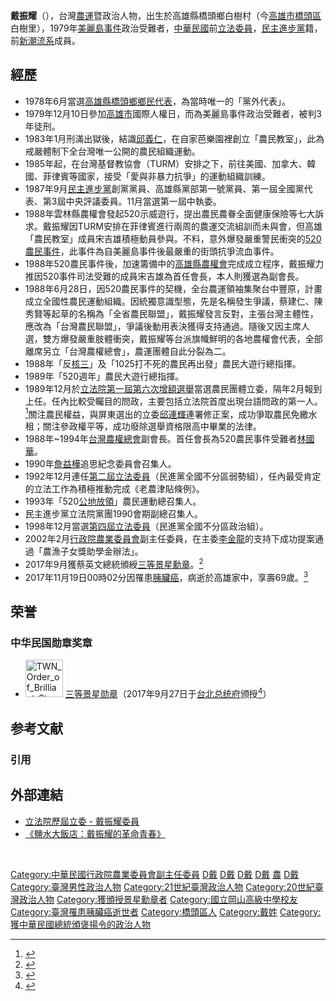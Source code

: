{{refimprove|time=2017-11-20T01:59:32+00:00}}
{{Infobox_officeholder
| name                = 戴振耀
| image               = 戴振耀 20170927.jpg
| image_size          = 200px
| order               = {{ROC}}第1、2、4屆[[立法委員|立法委員]]
| term_start          = 1999年2月1日
| term_end            = 2002年1月31日
| constituency        = [[全國不分區|全國不分區]]
| term_start1         = 1990年2月1日
| term_end1           = 1996年1月31日
| constituency1       = 農民團體（第1屆）<br>[[全國不分區|全國不分區]]（第2屆）
| birth_place         = {{ROC}}[[臺灣省|臺灣省]][[高雄縣|高雄縣]][[橋頭鄉|橋頭鄉]]白樹村
| nationality         = {{ROC}}
| party               = {{DPP}}
| date of birth       = {{birth date|1948|4|2}}
| date of death       = {{death date and age|2017|11|19|1948|4|2}}
| place of death      = {{TWN}}[[高雄市|高雄市]][[橋頭區|橋頭區]]
| educate =*[[高雄縣立仕隆國民小學|高雄縣立仕隆國民小學]]
*[[高雄市第四初級中學|高雄市第四初級中學]]
*[[臺灣省立岡山中學|臺灣省立岡山中學]]
*美國[[聖地牙哥大學|聖地牙哥大學]]人力資源發展中心研究結業 
| t = 戴振耀
| s = 戴振耀
| poj = Tè Chìn-iāu
| tl = Tè Tsìn-iāu
| p = Dài zhènyào}}
'''戴振耀'''（{{bd|1948年|4月2日|2017年|11月19日|catIdx=Tai}}），台灣[[農民運動|農運]]暨政治人物，出生於高雄縣橋頭鄉白樹村（今[[高雄市|高雄市]][[橋頭區|橋頭區]]白樹里），1979年[[美麗島事件|美麗島事件]]政治受難者，[[中華民國|中華民國]]前[[立法委員|立法委員]]，[[民主進步黨|民主進步黨]]籍，前[[新潮流系|新潮流系]]成員。

==經歷==
*1978年6月當選[[高雄縣|高雄縣]][[橋頭鄉|橋頭鄉]][[鄉民代表|鄉民代表]]，為當時唯一的「黨外代表」。
*1979年12月10日參加[[高雄市|高雄市]]國際人權日，而為美麗島事件政治受難者，被判3年徒刑。
*1983年1月刑滿出獄後，結識[[邱義仁|邱義仁]]，在自家芭樂園裡創立「農民教室」，此為戒嚴體制下全台灣唯一公開的農民組織運動。
*1985年起，在台灣基督教{{ill|城鄉宣教|en|Urban Rural Mission}}協會（TURM）安排之下，前往美國、加拿大、韓國、菲律賓等國家，接受「愛與非暴力抗爭」的運動組織訓練。
*1987年9月[[民主進步黨|民主進步黨]]創黨黨員、高雄縣黨部第一號黨員、第一屆全國黨代表、第3屆中央評議委員。11月當選第一屆中執委。
*1988年雲林縣農權會發起520示威遊行，提出農民農眷全面健康保險等七大訴求。戴振耀因TURM安排在菲律賓進行兩周的農運交流組訓而未與會，但高雄「農民教室」成員宋吉雄積極動員參與。不料，意外爆發嚴重警民衝突的[[520農民事件|520農民事件]]，此事件為自美麗島事件後最嚴重的街頭抗爭流血事件。
*1988年520農民事件後，加速籌備中的[[高雄縣農權會|高雄縣農權會]]完成成立程序，戴振耀力推因520事件司法受難的成員宋吉雄為首任會長，本人則獲選為副會長。
*1988年6月28日，因520農民事件的契機，全台農運領袖集聚台中豐原，計畫成立全國性農民運動組織。因統獨意識型態，先是名稱發生爭議，蔡建仁、陳秀賢等起草的名稱為「全省農民聯盟」，戴振耀發言反對，主張台灣主體性，應改為「台灣農民聯盟」，爭議後動用表決獲得支持通過。隨後又因主席人選，雙方爆發嚴重肢體衝突，戴振耀等台派旗幟鮮明的各地農權會代表，全部離席另立「台灣農權總會」，農運團體自此分裂為二。
*1988年「反[[核三|核三]]」及「1025打不死的農民再出發」農民大遊行總指揮。
*1989年「520週年」農民大遊行總指揮。
*1989年12月於[[立法院|立法院]][[1989年中華民國立法委員選舉|第一屆第六次增額選舉]]當選農民團體立委，隔年2月報到上任。任內比較受矚目的問政，主要包括立法院首度出現台語問政的第一人。<ref>{{Cite news|url=https://www.storm.mg/article/360821|title=「國會台語問政第一人」前農委會副主委戴振耀過世 享年70歲|author=風傳媒|date=|work=|publisher=風傳媒|accessdate=2017-11-18|language=|format=|archive-date=2017-11-19|archive-url=https://web.archive.org/web/20171119211354/http://www.storm.mg/article/360821|dead-url=no}}</ref>關注農民權益，與屏東選出的立委[[邱連輝|邱連輝]]連署修正案，成功爭取農民免繳水租；關注參政權平等，成功廢除選舉資格限高中畢業的法律。
*1988年~1994年[[台灣農權總會|台灣農權總會]]副會長。首任會長為520農民事件受難者[[林國華_(臺灣政治人物)|林國華]]。
*1990年[[詹益樺|詹益樺]]追思紀念委員會召集人。
*1992年12月連任[[1992年中華民國立法委員選舉|第二屆立法委員]]（民進黨全國不分區弱勢組），任內最受肯定的立法工作為積極推動完成《老農津貼條例》。
*1993年「520[[公地放領|公地放領]]」農民運動總召集人。
*民主進步黨立法院黨團1990會期副總召集人。
*1998年12月當選[[第4屆中華民國立法委員名單|第四屆立法委員]]（民進黨全國不分區政治組）。
*2002年2月[[行政院農業委員會|行政院農業委員會]]副主任委員，在主委[[李金龍|李金龍]]的支持下成功提案通過「農漁子女獎助學金辦法」。
*2017年9月獲蔡英文總統頒綬[[景星勳章#三等（紫色大綬）景星勳章|三等景星勳章]]。<ref>{{Cite web|title=中華民國總統府|url=https://www.president.gov.tw/|accessdate=2020-03-04|work=www.president.gov.tw|language=zh-tw|archive-date=2004-02-07|archive-url=https://web.archive.org/web/20040207120002/https://www.president.gov.tw/|dead-url=no}}</ref>
*2017年11月19日00時02分因罹患[[胰臟癌|胰臟癌]]，病逝於高雄家中，享壽69歲。<ref>{{Cite news|url=http://www.cna.com.tw/news/firstnews/201711190009-1.aspx|title=戴振耀辭世 遺憾台灣未獨立建國|accessdate=2017-11-19|author=王淑芬|date=|work=|publisher=|language=|format=|newspaper=中央通訊社|archive-date=2018-09-04|archive-url=https://web.archive.org/web/20180904045401/http://www.cna.com.tw/news/firstnews/201711190009-1.aspx|dead-url=no}}</ref>

==荣誉==
===中华民国勋章奖章===
* [[File:TWN_Order_of_Brilliant_Star_3Class_BAR.svg|60px]] [[景星勋章|三等景星勋章]]（2017年9月27日于[[台北市|台北]][[总统府_(台湾)|总统府]]颁授<ref>{{cite web |url=https://www.president.gov.tw/NEWS/21629 |title=總統頒授行政院農業委員會前副主任委員戴振耀「三等景星勳章」 |publisher=中华民国总统府 |date=2017-09-27 |accessdate=2021-08-26 |archive-date=2021-08-26 |archive-url=https://web.archive.org/web/20210826101328/https://www.president.gov.tw/NEWS/21629 |dead-url=no }}</ref>）

== 参考文献 ==
=== 引用 ===
{{Reflist|}}

==外部連結==

* [https://www.ly.gov.tw/Pages/List.aspx?nodeid=1071 立法院歷屆立委 - 戴振耀委員] {{Wayback|url=https://www.ly.gov.tw/Pages/List.aspx?nodeid=1071 |date=20220308062550 }}
* [https://www.books.com.tw/products/0010772230 《鹽水大飯店：戴振耀的革命青春》] {{Wayback|url=https://www.books.com.tw/products/0010772230 |date=20180415182413 }}

<br />{{台灣社會運動|農民運動}}

[[Category:中華民國行政院農業委員會副主任委員|Category:中華民國行政院農業委員會副主任委員]]
[[Category:第一屆立法院第六次增額立法委員|D戴]]
[[Category:第二屆立法院立法委員|D戴]]
[[Category:第四屆立法院立法委員|D戴]]
[[Category:民主進步黨中評委|D戴]]
[[Category:民主進步黨籍立法委員|農]]
[[Category:臺灣農民運動者|D戴]]
[[Category:臺灣男性政治人物|Category:臺灣男性政治人物]]
[[Category:21世紀臺灣政治人物|Category:21世紀臺灣政治人物]]
[[Category:20世紀臺灣政治人物|Category:20世紀臺灣政治人物]]
[[Category:獲頒授景星勳章者|Category:獲頒授景星勳章者]]
[[Category:國立岡山高級中學校友|Category:國立岡山高級中學校友]]
[[Category:臺灣罹患胰臟癌逝世者|Category:臺灣罹患胰臟癌逝世者]]
[[Category:橋頭區人|Category:橋頭區人]]
[[Category:戴姓|Category:戴姓]]
[[Category:獲中華民國總統頒褒揚令的政治人物|Category:獲中華民國總統頒褒揚令的政治人物]]